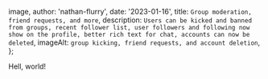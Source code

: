 
  image,
  author: 'nathan-flurry',
  date: '2023-01-16',
  title: `Group moderation, friend requests, and more`,
  description: `Users can be kicked and banned from groups, recent follower list, user followers and following now show on the profile, better rich text for chat, accounts can now be deleted`,
  imageAlt: `group kicking, friend requests, and account deletion`,
};


Hell, world!
      